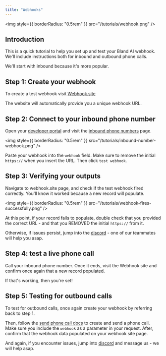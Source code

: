 ```yaml
---
title: "Webhooks"
---
```


<img style={{ borderRadius: "0.5rem" }} src="/tutorials/webhook.png" />

## Introduction

This is a quick tutorial to help you set up and test your Bland AI webhook. We'll include instructions both for inbound and outbound phone calls.

We'll start with inbound because it's more popular.

## Step 1: Create your webhook

To create a test webhook visit [Webhook.site](https://webhook.site/)

The website will automatically provide you a unique webhook URL.

## Step 2: Connect to your inbound phone number

Open your [developer portal](https://app.bland.ai) and visit the [inbound phone numbers](https://app.bland.ai/home?page=inbound-number) page.

<img style={{ borderRadius: "0.5rem" }} src="/tutorials/inbound-number-webhook.png" />

Paste your webhook into the `webhook` field. Make sure to remove the initial `https://` when you insert the URL. Then click `test webhook`.

## Step 3: Verifying your outputs

Navigate to webhook.site page, and check if the test webhook fired correctly. You'll know it worked because a new record will populate.

<img style={{ borderRadius: "0.5rem" }} src="/tutorials/webhook-fires-successfully.png" />

At this point, if your record fails to populate, double check that you provided the correct URL - and that you REMOVED the initial `https://` from it.

Otherwise, if issues persist, jump into the [discord](https://discord.gg/QvxDz8zcKe) - one of our teammates will help you asap.

## Step 4: test a live phone call

Call your inbound phone number. Once it ends, visit the Webhook site and confirm once again that a new record populated.

If that's working, then you're set!

## Step 5: Testing for outbound calls

To test for outbound calls, once again create your webhook by referring back to step 1.

Then, follow the [send phone call docs](https://docs.bland.ai/api-v1/post/calls) to create and send a phone call. Make sure you include the `webhook` as a parameter in your request. After, confirm that the webhook data populated on your webhook site page.

And again, if you encounter issues, jump into [discord](https://discord.gg/QvxDz8zcKe) and message us - we will help asap.

